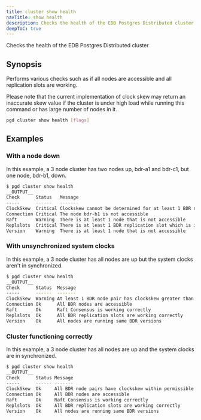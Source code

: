 ```yaml
---
title: cluster show health
navTitle: show health
description: Checks the health of the EDB Postgres Distributed cluster
deepToC: true
---
```


Checks the health of the EDB Postgres Distributed cluster

## Synopsis

Performs various checks such as if all nodes are accessible and all
replication slots are working.

Please note that the current implementation of clock skew may return an
inaccurate skew value if the cluster is under high load while running this
command or has large number of nodes in it.

```sh
pgd cluster show health [flags]
```

## Examples

### With a node down

In this example, a 3 node cluster has two nodes up, bdr-a1 and bdr-c1, but one node, bdr-b1, down.

```sh
$ pgd cluster show health
__OUTPUT__
Check      Status   Message
-----      ------   -------
ClockSkew  Critical Clockskew cannot be determined for at least 1 BDR node pair
Connection Critical The node bdr-b1 is not accessible
Raft       Warning  There is at least 1 node that is not accessible
Replslots  Critical There is at least 1 BDR replication slot which is inactive
Version    Warning  There is at least 1 node that is not accessible
```

### With unsynchronized system clocks

In this example, a 3 node cluster has all nodes are up but the system clocks aren't in synchronized.

```sh
$ pgd cluster show health
__OUTPUT__
Check      Status  Message
-----      ------  -------
ClockSkew  Warning At least 1 BDR node pair has clockskew greater than 2 seconds
Connection Ok      All BDR nodes are accessible
Raft       Ok      Raft Consensus is working correctly
Replslots  Ok      All BDR replication slots are working correctly
Version    Ok      All nodes are running same BDR versions
```

### Cluster functioning correctly

In this example, a 3 node cluster has all nodes are up and the system clocks are in synchronized.

```sh
$ pgd cluster show health
__OUTPUT__
Check      Status Message
-----      ------ -------
ClockSkew  Ok     All BDR node pairs have clockskew within permissible limit
Connection Ok     All BDR nodes are accessible
Raft       Ok     Raft Consensus is working correctly
Replslots  Ok     All BDR replication slots are working correctly
Version    Ok     All nodes are running same BDR versions
```

